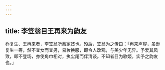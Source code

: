 ```yaml
---
---
---
```

title: 李笠翁目王再来为韵友
---



乔复生、王再来者，李笠翁所蓄家妓也。殁后，笠翁为之传曰：「再来声容，虽逊复生一筹，然不宜女而宜男，易妆换服，即令人改观，与美少年无异。予爱其风致，即不登场，亦使角巾相对，执尘尾而伴清谈。不知者目为歌姬，实予之韵友也。」